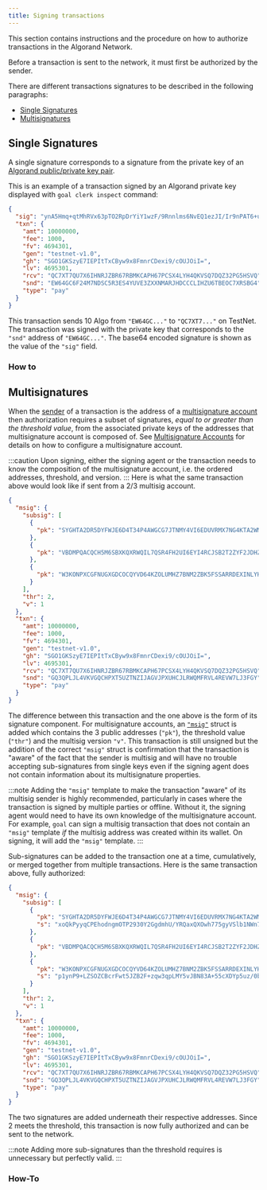 ```yaml
---
title: Signing transactions
---
```



This section contains instructions and the procedure on how to authorize transactions in the Algorand Network.

Before a transaction is sent to the network, it must first be authorized by the sender.

There are different transactions signatures to be described in the following paragraphs:

- [Single Signatures](#single-signatures)
- [Multisignatures](#multisignatures)

## Single Signatures

A single signature corresponds to a signature from the private key of an [Algorand public/private key pair](/FUTURE_LINK).

This is an example of a transaction signed by an Algorand private key displayed with `goal clerk inspect` command:

```json
{
  "sig": "ynA5Hmq+qtMhRVx63pTO2RpDrYiY1wzF/9Rnnlms6NvEQ1ezJI/Ir9nPAT6+u+K8BQ32pplVrj5NTEMZQqy9Dw==",
  "txn": {
    "amt": 10000000,
    "fee": 1000,
    "fv": 4694301,
    "gen": "testnet-v1.0",
    "gh": "SGO1GKSzyE7IEPItTxCByw9x8FmnrCDexi9/cOUJOiI=",
    "lv": 4695301,
    "rcv": "QC7XT7QU7X6IHNRJZBR67RBMKCAPH67PCSX4LYH4QKVSQ7DQZ32PG5HSVQ",
    "snd": "EW64GC6F24M7NDSC5R3ES4YUVE3ZXXNMARJHDCCCLIHZU6TBEOC7XRSBG4",
    "type": "pay"
  }
}
```

This transaction sends 10 Algo from `"EW64GC..."` to `"QC7XT7..."` on TestNet. The transaction was signed with the private key that corresponds to the `"snd"` address of `"EW64GC..."`. The base64 encoded signature is shown as the value of the `"sig"` field.

### How to

<Tabs syncKey='lang'>
  <TabItem label='TypeScript' icon='seti:typescript'>
    <RemoteCode
      src='https://raw.githubusercontent.com/algorandfoundation/devportal-code-examples/refs/heads/main/projects/typescript-examples/algokit-utils-ts/transactions/signing-transactions.ts'
      snippet='SIGN_TRANSACTION'
      lang='ts'
      title='Signing-Transactions'
      frame='none'
    />
  </TabItem>
  <TabItem label='Python' icon='seti:python'>
    <RemoteCode
      src='https://raw.githubusercontent.com/algorandfoundation/devportal-code-examples/refs/heads/main/projects/python-examples/algokit_utils_py_examples/transactions/signing_transactions.py'
      snippet='SIGNING_TRANSACTIONS'
      lang='py'
      title='Signing-Transactions'
      frame='none'
    />
  </TabItem>
</Tabs>

## Multisignatures

When the [sender](/concepts/transactions/transactions#sender) of a transaction is the address of a [multisignature account](./FUTURE_LINK) then authorization requires a subset of signatures, _equal to or greater than the threshold value_, from the associated private keys of the addresses that multisignature account is composed of. See [Multisignature Accounts](./FUTURE_LINK) for details on how to configure a multisignature account.

:::caution
Upon signing, either the signing agent or the transaction needs to know the composition of the multisignature account, i.e. the ordered addresses, threshold, and version.
:::
Here is what the same transaction above would look like if sent from a 2/3 multisig account.

```json
{
  "msig": {
    "subsig": [
      {
        "pk": "SYGHTA2DR5DYFWJE6D4T34P4AWGCG7JTNMY4VI6EDUVRMX7NG4KTA2WMDA"
      },
      {
        "pk": "VBDMPQACQCH5M6SBXKQXRWQIL7QSR4FH2UI6EYI4RCJSB2T2ZYF2JDHZ2Q"
      },
      {
        "pk": "W3KONPXCGFNUGXGDCOCQYVD64KZOLUMHZ7BNM2ZBK5FSSARRDEXINLYHPI"
      }
    ],
    "thr": 2,
    "v": 1
  },
  "txn": {
    "amt": 10000000,
    "fee": 1000,
    "fv": 4694301,
    "gen": "testnet-v1.0",
    "gh": "SGO1GKSzyE7IEPItTxCByw9x8FmnrCDexi9/cOUJOiI=",
    "lv": 4695301,
    "rcv": "QC7XT7QU7X6IHNRJZBR67RBMKCAPH67PCSX4LYH4QKVSQ7DQZ32PG5HSVQ",
    "snd": "GQ3QPLJL4VKVGQCHPXT5UZTNZIJAGVJPXUHCJLRWQMFRVL4REVW7LJ3FGY",
    "type": "pay"
  }
}
```

The difference between this transaction and the one above is the form of its signature component. For multisignature accounts, an [`"msig"`](/concepts/transactions/transactions#msig) struct is added which contains the 3 public addresses (`"pk"`), the threshold value (`"thr"`) and the multisig version `"v"`. This transaction is still unsigned but the addition of the correct `"msig"` struct is confirmation that the transaction is "aware" of the fact that the sender is multisig and will have no trouble accepting sub-signatures from single keys even if the signing agent does not contain information about its multisignature properties.

:::note
Adding the `"msig"` template to make the transaction "aware" of its multisig sender is highly recommended, particularly in cases where the transaction is signed by multiple parties or offline. Without it, the signing agent would need to have its own knowledge of the multisignature account. For example, `goal` can sign a multisig transaction that does not contain an `"msig"` template _if_ the multisig address was created within its wallet. On signing, it will add the `"msig"` template.
:::

Sub-signatures can be added to the transaction one at a time, cumulatively, or merged together from multiple transactions. Here is the same transaction above, fully authorized:

```json
{
  "msig": {
    "subsig": [
      {
        "pk": "SYGHTA2DR5DYFWJE6D4T34P4AWGCG7JTNMY4VI6EDUVRMX7NG4KTA2WMDA",
        "s": "xoQkPyyqCPEhodngmOTP2930Y2GgdmhU/YRQaxQXOwh775gyVSlb1NWn70KFRZvZU96cMtq6TXW+r4sK/lXBCQ=="
      },
      {
        "pk": "VBDMPQACQCH5M6SBXKQXRWQIL7QSR4FH2UI6EYI4RCJSB2T2ZYF2JDHZ2Q"
      },
      {
        "pk": "W3KONPXCGFNUGXGDCOCQYVD64KZOLUMHZ7BNM2ZBK5FSSARRDEXINLYHPI",
        "s": "p1ynP9+LZSOZCBcrFwt5JZB2F+zqw3qpLMY5vJBN83A+55cXDYp5uz/0b+vC0VKEKw+j+bL2TzKSL6aTESlDDw=="
      }
    ],
    "thr": 2,
    "v": 1
  },
  "txn": {
    "amt": 10000000,
    "fee": 1000,
    "fv": 4694301,
    "gen": "testnet-v1.0",
    "gh": "SGO1GKSzyE7IEPItTxCByw9x8FmnrCDexi9/cOUJOiI=",
    "lv": 4695301,
    "rcv": "QC7XT7QU7X6IHNRJZBR67RBMKCAPH67PCSX4LYH4QKVSQ7DQZ32PG5HSVQ",
    "snd": "GQ3QPLJL4VKVGQCHPXT5UZTNZIJAGVJPXUHCJLRWQMFRVL4REVW7LJ3FGY",
    "type": "pay"
  }
}
```

The two signatures are added underneath their respective addresses. Since 2 meets the threshold, this transaction is now fully authorized and can be sent to the network.

:::note
Adding more sub-signatures than the threshold requires is unnecessary but perfectly valid.
:::

### How-To
